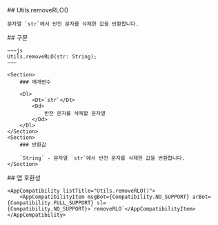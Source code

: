 
<Section>
    ## Utils.removeRLO()

    문자열 `str`에서 반전 문자를 삭제한 값을 반환합니다.
</Section>
<Section>
    ## 구문

    ~~~js
    Utils.removeRLO(str: String);
    ~~~

    <Section>
        ### 매개변수

        <Dl>
            <Dt>`str`</Dt>
            <Dd>
                반전 문자를 삭제할 문자열
            </Dd>
        </Dl>
    </Section>
    <Section>
        ### 반환값

        `String` - 문자열 `str`에서 반전 문자를 삭제한 값을 반환합니다.
    </Section>
</Section>
<Section>
    ## 앱 호환성

    <AppCompatibility listTitle="Utils.removeRLO()">
        <AppCompatibilityItem msgBot={Compatibility.NO_SUPPORT} arBot={Compatibility.FULL_SUPPORT} sl={Compatibility.NO_SUPPORT}>`removeRLO`</AppCompatibilityItem>
    </AppCompatibility>
</Section>